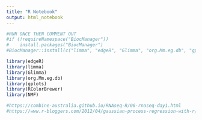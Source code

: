 ```yaml
---
title: "R Notebook"
output: html_notebook
---
```


```r
#RUN ONCE THEN COMMENT OUT
#if (!requireNamespace("BiocManager"))
#    install.packages("BiocManager")
#BiocManager::install(c("limma", "edgeR", "Glimma", "org.Mm.eg.db", "gplots", "RColorBrewer", "NMF", "BiasedUrn"))

library(edgeR)
library(limma)
library(Glimma)
library(org.Mm.eg.db)
library(gplots)
library(RColorBrewer)
library(NMF)
```
```r
#https://combine-australia.github.io/RNAseq-R/06-rnaseq-day1.html
#https://www.r-bloggers.com/2012/04/gaussian-process-regression-with-r/
```